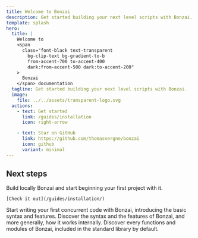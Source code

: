 ```yaml
---
title: Welcome to Bonzai
description: Get started building your next level scripts with Bonzai.
template: splash
hero:
  title: |
    Welcome to
    <span
      class="font-black text-transparent
        bg-clip-text bg-gradient-to-b
        from-accent-700 to-accent-400
        dark:from-accent-500 dark:to-accent-200"
    >
      Bonzai
    </span> documentation
  tagline: Get started building your next level scripts with Bonzai.
  image:
    file: ../../assets/transparent-logo.svg
  actions:
    - text: Get started
      link: /guides/installation
      icon: right-arrow

    - text: Star on GitHub
      link: https://github.com/thomasvergne/bonzai
      icon: github
      variant: minimal
---
```



## Next steps

<CardGrid>
  <Card title="Install Bonzai" icon="rocket" >
    Build locally Bonzai and start beginning your first project with it.

    [Check it out](/guides/installation/)
  </Card>
	<Card title="Write your first code" icon="pencil">
		Start writing your first concurrent code with Bonzai, introducing the basic syntax and features.
	</Card>
	<Card title="Discover the language reference" icon="setting">
		Discover the syntax and the features of Bonzai, and more generally, how it works internally.
	</Card>
	<Card title="Discover the standard library" icon="open-book">
    Discover every functions and modules of Bonzai, included in the standard library by default.
	</Card>
</CardGrid>
